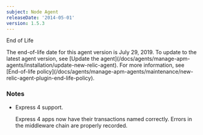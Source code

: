 ```yaml
---
subject: Node Agent
releaseDate: '2014-05-01'
version: 1.5.3
---
```


End of Life

<Callout variant="important">
  The end-of-life date for this agent version is July 29, 2019. To update to the latest agent version, see [Update the agent](/docs/agents/manage-apm-agents/installation/update-new-relic-agent). For more information, see [End-of-life policy](/docs/agents/manage-apm-agents/maintenance/new-relic-agent-plugin-end-life-policy).
</Callout>

### Notes

* Express 4 support.

  Express 4 apps now have their transactions named correctly. Errors in the middleware chain are properly recorded.
